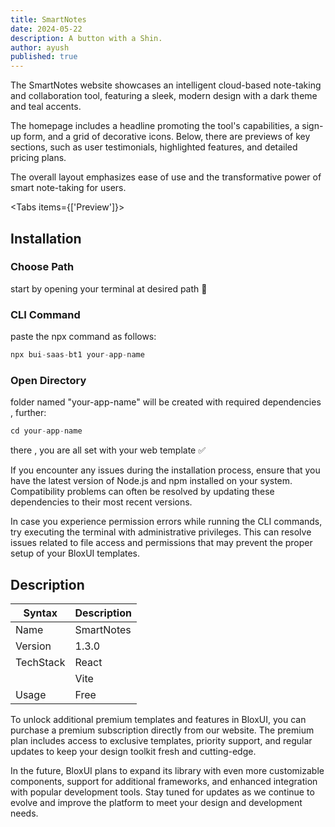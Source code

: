 ```yaml
---
title: SmartNotes
date: 2024-05-22
description: A button with a Shin.
author: ayush
published: true
---
```



The SmartNotes website showcases an intelligent cloud-based note-taking and collaboration tool, featuring a sleek, modern design with a dark theme and teal accents.

The homepage includes a headline promoting the tool's capabilities, a sign-up form, and a grid of decorative icons. Below, there are previews of key sections, such as user testimonials, highlighted features, and detailed pricing plans.

The overall layout emphasizes ease of use and the transformative power of smart note-taking for users.

<ImageSection
  width={700}
  height={600}
  className="w-full"
  alt="Git Authentication Settings"
  src="/template/saas/smartnotes/smart1.png"
/>

<Tabs items={['Preview']}>
  <Tab className="grid-container" value="Preview">
  <ImageSection
  width={700}
  height={600}
  className="mx-auto"
  alt="Git Authentication Settings"
  src="/template/saas/smartnotes/smart2.png"
/>
  <ImageSection
  width={700}
  height={600}
  className="mx-auto"
  alt="Git Authentication Settings"
  src="/template/saas/smartnotes/smart3.png"
/>
  <ImageSection
  width={700}
  height={600}
  className="mx-auto"
  alt="Git Authentication Settings"
  src="/template/saas/smartnotes/smart4.png"
/>
  <ImageSection
  width={700}
  height={600}
  className="mx-auto"
  alt="Git Authentication Settings"
  src="/template/saas/smartnotes/smart5.png"
/>
  </Tab>
</Tabs>


## Installation

<Steps>
<Step>
 
### Choose Path
start by opening your terminal at desired path 🧩
 
</Step>
 
<Step>
 
### CLI Command
paste the npx command as follows:

```js copy
npx bui-saas-bt1 your-app-name
```
 
</Step>

<Step>
 
### Open Directory
folder named "your-app-name" will be created with required dependencies , further:

```js copy
cd your-app-name
```


there , you are all set with your web template ✅
 
</Step>
</Steps>

If you encounter any issues during the installation process, ensure that you have the latest version of Node.js and npm installed on your system. Compatibility problems can often be resolved by updating these dependencies to their most recent versions.

In case you experience permission errors while running the CLI commands, try executing the terminal with administrative privileges. This can resolve issues related to file access and permissions that may prevent the proper setup of your BloxUI templates.

## Description

| Syntax | Description |
| --- | --- |
| Name | SmartNotes    |
| Version  | 1.3.0 |
| TechStack | React |
|  | Vite |
| Usage | Free |


To unlock additional premium templates and features in BloxUI, you can purchase a premium subscription directly from our website. The premium plan includes access to exclusive templates, priority support, and regular updates to keep your design toolkit fresh and cutting-edge.

In the future, BloxUI plans to expand its library with even more customizable components, support for additional frameworks, and enhanced integration with popular development tools. Stay tuned for updates as we continue to evolve and improve the platform to meet your design and development needs.

